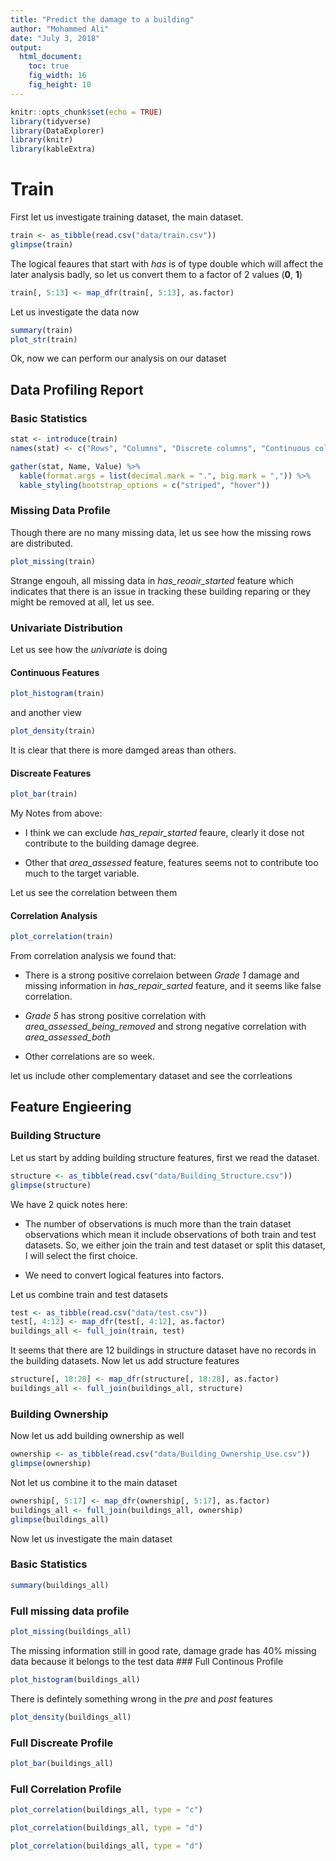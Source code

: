 ```yaml
---
title: "Predict the damage to a building"
author: "Mohammed Ali"
date: "July 3, 2018"
output:
  html_document:
    toc: true
    fig_width: 16
    fig_height: 10
---
```


```r
knitr::opts_chunk$set(echo = TRUE)
library(tidyverse)
library(DataExplorer)
library(knitr)
library(kableExtra)
```

# Train
First let us investigate training dataset, the main dataset.

```r
train <- as_tibble(read.csv("data/train.csv"))
glimpse(train)
```
The logical feaures that start with *has* is of type double which will affect the later analysis badly, so let us convert them to a factor of 2 values (**0**, **1**)

```r
train[, 5:13] <- map_dfr(train[, 5:13], as.factor)
```

Let us investigate the data now 
```r
summary(train)
plot_str(train)
```

Ok, now we can perform our analysis on our dataset

## Data Profiling Report
### Basic Statistics
```r
stat <- introduce(train)
names(stat) <- c("Rows", "Columns", "Discrete columns", "Continuous columns", "All missing columns", "Missing observations", "Total observations", "Memory allocation")

gather(stat, Name, Value) %>%
  kable(format.args = list(decimal.mark = ".", big.mark = ",")) %>%
  kable_styling(bootstrap_options = c("striped", "hover"))
```

### Missing Data Profile
Though there are no many missing data, let us see how the missing rows are distributed.
```r
plot_missing(train)
```


Strange engouh, all missing data in *has_reoair_started* feature which indicates that there is an issue in tracking these building reparing or they might be removed at all, let us see.

### Univariate Distribution
Let us see how the *univariate* is doing

#### Continuous Features
```r
plot_histogram(train)
```

and another view
```r
plot_density(train)
```
It is clear that there is more damged areas than others.

#### Discreate Features
```r
plot_bar(train)
```

My Notes from above:

* I think we can exclude *has_repair_started* feaure, clearly it dose not contribute to the building damage degree.

* Other that *area_assessed* feature, features seems not to contribute too much to the target variable.

Let us see the correlation between them

#### Correlation Analysis
```r
plot_correlation(train)
```

From correlation analysis we found that:

* There is a strong positive correlaion between *Grade 1* damage and missing information in *has_repair_sarted* feature, and it seems like false correlation.

* *Grade 5* has strong positive correlation with *area_assessed_being_removed* and strong negative correlation with *area_assessed_both*

* Other correlations are so week.


let us include other complementary dataset and see the corrleations

## Feature Engieering
### Building Structure
Let us start by adding building structure features, first we read the dataset.
```r
structure <- as_tibble(read.csv("data/Building_Structure.csv"))
glimpse(structure)
```


We have 2 quick notes here:

* The number of observations is much more than the train dataset observations which mean it include observations of both train and test datasets. So, we either join the train and test dataset or split this dataset, I will select the first choice.

* We need to convert logical features into factors.

Let us combine train and test datasets
```r
test <- as_tibble(read.csv("data/test.csv"))
test[, 4:12] <- map_dfr(test[, 4:12], as.factor)
buildings_all <- full_join(train, test)
```

It seems that there are 12 buildings in structure dataset have no records in the building datasets.
Now let us add structure features
```r
structure[, 18:28] <- map_dfr(structure[, 18:28], as.factor)
buildings_all <- full_join(buildings_all, structure)
```

### Building Ownership
Now let us add building ownership as well
```r
ownership <- as_tibble(read.csv("data/Building_Ownership_Use.csv"))
glimpse(ownership)
```

Not let us combine it to the main dataset

```r
ownership[, 5:17] <- map_dfr(ownership[, 5:17], as.factor)
buildings_all <- full_join(buildings_all, ownership)
glimpse(buildings_all)
```

Now let us investigate the main dataset

### Basic Statistics
```r
summary(buildings_all)
```

### Full missing data profile

```r
plot_missing(buildings_all)
```
The missing information still in good rate, damage grade has 40% missing data because it belongs to the test data
### Full Continous Profile

```r
plot_histogram(buildings_all)
```
There is defintely something wrong in the *pre* and *post* features

```r
plot_density(buildings_all)
```


### Full Discreate Profile

```r
plot_bar(buildings_all)
```

### Full Correlation Profile
```r
plot_correlation(buildings_all, type = "c")
```

```r
plot_correlation(buildings_all, type = "d")
```


```r
plot_correlation(buildings_all, type = "d")
```
